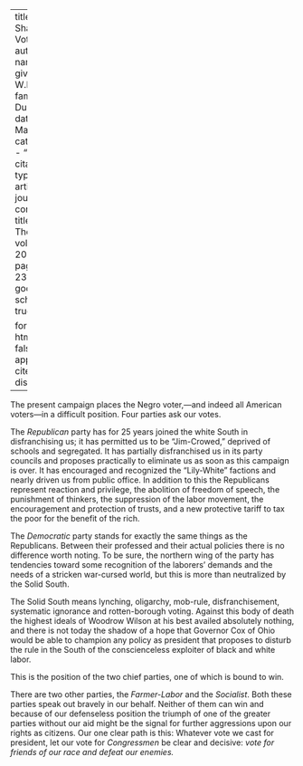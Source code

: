 
---
title: 'How Shall We Vote'
author:
  - name:
      given: W.E.B.
      family: Du Bois
date: Mar. 1920
categories: 
  - ""
citation: 
  type: article-journal
  container-title: The Crisis
  volume: 20
  issue: 5
  page: 235--236
google-scholar: true

format:
  html:
    toc: false
    appendix-cite-as: display
---



The present campaign places the Negro voter,---and indeed all American voters---in a difficult position. Four parties ask our votes. 

The *Republican* party has for 25 years joined the white South in disfranchising us; it has permitted us to be "Jim-Crowed," deprived of schools and segregated. It has partially disfranchised us in its party councils and proposes practically to eliminate us as soon as this campaign is over. It has encouraged and recognized the "Lily-White" factions and nearly driven us from public office. In addition to this the Republicans represent reaction and privilege, the abolition of freedom of speech, the punishment of thinkers, the suppression of the labor movement, the encouragement and protection of trusts, and a new protective tariff to tax the poor for the benefit of the rich. 

The *Democratic* party stands for exactly the same things as the Republicans. Between their professed and their actual policies there is no difference worth noting. To be sure, the northern wing of the party has tendencies toward some recognition of the laborers' demands and the needs of a stricken war-cursed world, but this is more than neutralized by the Solid South. 

The Solid South means lynching, oligarchy, mob-rule, disfranchisement, systematic ignorance and rotten-borough voting. Against this body of death the highest ideals of Woodrow Wilson at his best availed absolutely nothing, and there is not today the shadow of a hope that Governor Cox of Ohio would be able to champion any policy as president that proposes to disturb the rule in the South of the conscienceless exploiter of black and white labor. 

This is the position of the two chief parties, one of which is bound to win. 

There are two other parties, the *Farmer-Labor* and the *Socialist*. Both these parties speak out bravely in our behalf. Neither of them can win and because of our defenseless position the triumph of one of the greater parties without our aid might be the signal for further aggressions upon our rights as citizens. Our one clear path is this: Whatever vote we cast for president, let our vote for *Congressmen* be clear and decisive: *vote for friends of our race and defeat our enemies.*

